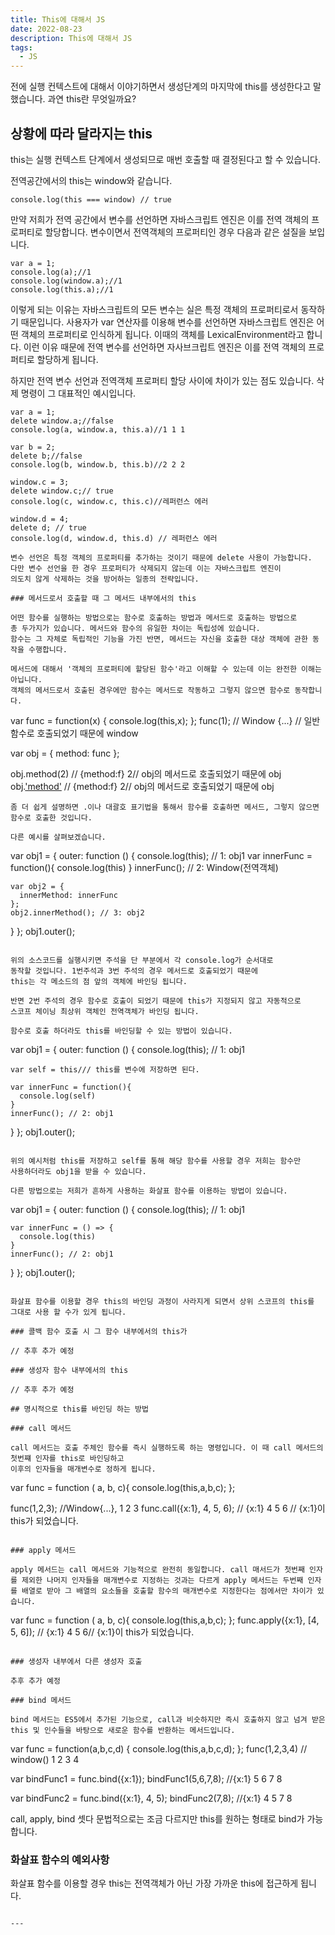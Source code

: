 ```yaml
---
title: This에 대해서 JS
date: 2022-08-23
description: This에 대해서 JS
tags:
  - JS
---
```


전에 실행 컨텍스트에 대해서 이야기하면서 생성단계의 마지막에 this를 생성한다고 말했습니다. 과연 this란 무엇일까요?

## 상황에 따라 달라지는 this

this는 실행 컨텍스트 단계에서 생성되므로 매번 호출할 때 결정된다고 할 수 있습니다.

전역공간에서의 this는 window와 같습니다.

```
console.log(this === window) // true
```

만약 저희가 전역 공간에서 변수를 선언하면 자바스크립트 엔진은 이를 전역 객체의 프로퍼티로 할당합니다. 변수이면서 전역객체의 프로퍼티인 경우 다음과 같은 설질을 보입니다.

```
var a = 1;
console.log(a);//1
console.log(window.a);//1
console.log(this.a);//1
```

이렇게 되는 이유는 자바스크립트의 모든 변수는 실은 특정 객체의 프로퍼티로서 동작하기 때문입니다. 사용자가 var 연산자를 이용해 변수를 선언하면 자바스크립트 엔진은 어떤 객체의 프로퍼티로 인식하게 됩니다. 이때의 객체를 LexicalEnvironment라고 합니다. 이런 이유 때문에 전역 변수를 선언하면 자사브크립트 엔진은 이를 전역 객체의 프로퍼티로 할당하게 됩니다.

하지만 전역 변수 선언과 전역객체 프로퍼티 할당 사이에 차이가 있는 점도 있습니다. 삭제 명령이 그 대표적인 예시입니다.

```
var a = 1;
delete window.a;//false
console.log(a, window.a, this.a)//1 1 1

var b = 2;
delete b;//false
console.log(b, window.b, this.b)//2 2 2

window.c = 3;
delete window.c;// true
console.log(c, window.c, this.c)//레퍼런스 에러

window.d = 4;
delete d; // true
console.log(d, window.d, this.d) // 레퍼런스 에러

변수 선언은 특정 객체의 프로퍼티를 추가하는 것이기 때문에 delete 사용이 가능합니다.
다만 변수 선언을 한 경우 프로퍼티가 삭제되지 않는데 이는 자바스크립트 엔진이
의도치 않게 삭제하는 것을 방어하는 일종의 전략입니다.

### 메서드로서 호출할 때 그 메서드 내부에서의 this

어떤 함수를 실행하는 방법으로는 함수로 호출하는 방법과 메서드로 호출하는 방법으로
총 두가지가 있습니다. 메서드와 함수의 유일한 차이는 독립성에 있습니다.
함수는 그 자체로 독립적인 기능을 가진 반면, 메서드는 자신을 호출한 대상 객체에 관한 동작을 수행합니다.

메서드에 대해서 '객체의 프로퍼티에 할당된 함수'라고 이해할 수 있는데 이는 완전한 이해는 아닙니다.
객체의 메서드로서 호출된 경우에만 함수는 메서드로 작동하고 그렇지 않으면 함수로 동작합니다.

```
var func = function(x) {
  console.log(this,x);
};
func(1); // Window {...} // 일반 함수로 호출되었기 때문에 window

var obj = {
  method: func
};

obj.method(2) // {method:f} 2// obj의 메서드로 호출되었기 때문에 obj
obj.['method'](2) // {method:f} 2// obj의 메서드로 호출되었기 때문에 obj
```
좀 더 쉽게 설명하면 .이나 대괄호 표기법을 통해서 함수를 호출하면 메서드, 그렇지 않으면 함수로 호출한 것입니다.

다른 예시를 살펴보겠습니다.

```
var obj1 = {
  outer: function () {
    console.log(this); // 1: obj1
    var innerFunc = function(){
      console.log(this)
    }
    innerFunc(); // 2: Window(전역객체)

    var obj2 = {
      innerMethod: innerFunc
    };
    obj2.innerMethod(); // 3: obj2
  }
};
obj1.outer(); 
```

위의 소스코드를 실행시키면 주석을 단 부분에서 각 console.log가 순서대로
동작할 것입니다. 1번주석과 3번 주석의 경우 메서드로 호출되었기 때문에
this는 각 메소드의 점 앞의 객체에 바인딩 됩니다.

반면 2번 주석의 경우 함수로 호출이 되었기 때문에 this가 지정되지 않고 자동적으로
스코프 체이닝 최상위 객체인 전역객체가 바인딩 됩니다.

함수로 호출 하더라도 this를 바인딩할 수 있는 방법이 있습니다.

```
var obj1 = {
  outer: function () {
    console.log(this); // 1: obj1

    var self = this/// this를 변수에 저장하면 된다.

    var innerFunc = function(){
      console.log(self)
    }
    innerFunc(); // 2: obj1
  }
};
obj1.outer(); 
```

위의 예시처럼 this를 저장하고 self를 통해 해당 함수를 사용할 경우 저희는 함수만
사용하더라도 obj1을 받을 수 있습니다.

다른 방법으로는 저희가 흔하게 사용하는 화살표 함수를 이용하는 방법이 있습니다.

```
var obj1 = {
  outer: function () {
    console.log(this); // 1: obj1

    var innerFunc = () => {
      console.log(this)
    }
    innerFunc(); // 2: obj1
  }
};
obj1.outer(); 
```

화살표 함수를 이용할 경우 this의 바인딩 과정이 사라지게 되면서 상위 스코프의 this를 그대로 사용 할 수가 있게 됩니다.

### 콜백 함수 호출 시 그 함수 내부에서의 this가

// 추후 추가 예정

### 생성자 함수 내부에서의 this

// 추후 추가 예정

## 명시적으로 this를 바인딩 하는 방법

### call 메서드

call 메서드는 호출 주체인 함수를 즉시 실행하도록 하는 명령입니다. 이 때 call 메서드의 첫번쨰 인자를 this로 바인딩하고
이후의 인자들을 매개변수로 정하게 됩니다.

```
var func = function ( a, b, c){
  console.log(this,a,b,c);
};

func(1,2,3); //Window{...}, 1 2 3
func.call({x:1}, 4, 5, 6); // {x:1} 4 5 6 // {x:1}이 this가 되었습니다.
```

### apply 메서드

apply 메서드는 call 메서드와 기능적으로 완전히 동일합니다. call 매서드가 첫번째 인자를 제외한 나머지 인자들을 매개변수로 지정하는 것과는 다르게 apply 메서드는 두번째 인자를 배열로 받아 그 배열의 요소들을 호출할 함수의 매개변수로 지정한다는 점에서만 차이가 있습니다.

```
var func = function ( a, b, c){
  console.log(this,a,b,c);
};
func.apply({x:1}, [4, 5, 6]); // {x:1} 4 5 6// {x:1}이 this가 되었습니다.
```

### 생성자 내부에서 다른 생성자 호출

추후 추가 예정

### bind 메서드

bind 메서드는 ES5에서 추가된 기능으로, call과 비슷하지만 즉시 호출하지 않고 넘겨 받은 this 및 인수들을 바탕으로 새로운 함수를 반환하는 메서드입니다.

```
var func = function(a,b,c,d) {
  console.log(this,a,b,c,d);
};
func(1,2,3,4) // window() 1 2 3 4

var bindFunc1 = func.bind({x:1});
bindFunc1(5,6,7,8); //{x:1} 5 6 7 8

var bindFunc2 = func.bind({x:1}, 4, 5);
bindFunc2(7,8); //{x:1} 4 5 7 8

call, apply, bind 셋다 문법적으로는 조금 다르지만 this를 원하는 형태로 bind가 가능합니다.

### 화살표 함수의 예외사항

화살표 함수를 이용할 경우 this는 전역객체가 아닌 가장 가까운 this에 접근하게 됩니다.

```

---
